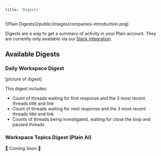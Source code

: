 ```yaml
---
title: 'Digests'
---
```


<Frame>![Plain Digests](/public/images/companies-introduction.png)</Frame>

Digests are a way to get a summary of  activity in your Plain account. They are currently only available via our [Slack integration](./slack).

## Available Digests


### Daily Workspace Digest

[picture of digest]

This digest includes:
- Count of threads waiting for first response and the 3 most recent threads title and link
- Count of threads waiting for next response and the 3 most recent threads title and link
- Counts of threads being investigated, waiting for close the loop and paused threads

### Workspace Topics Digest (Plain AI)

🚧 Coming Soon 🚧


